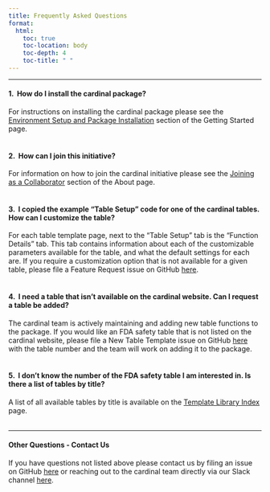 ```yaml
---
title: Frequently Asked Questions
format:
  html:
    toc: true
    toc-location: body
    toc-depth: 4
    toc-title: " "
---
```


------------------------------------------------------------------------

#### 1. \ How do I install the cardinal package?

For instructions on installing the cardinal package please see the [Environment Setup and Package Installation](https://pharmaverse.github.io/cardinal/quarto/getting_started.html#environment-setup-and-package-installation) section of the Getting Started page.
<br/><br/>


#### 2. \ How can I join this initiative?

For information on how to join the cardinal initiative please see the [Joining as a Collaborator](https://pharmaverse.github.io/cardinal/quarto/about.html#joining-as-a-collaborator) section of the About page.
<br/><br/>


#### 3. \ I copied the example "Table Setup" code for one of the cardinal tables. How can I customize the table?

For each table template page, next to the "Table Setup" tab is the "Function Details" tab. This tab contains information about each of the customizable parameters available for the table, and what the default settings for each are. If you require a customization option that is not available for a given table, please file a Feature Request issue on GitHub [here](https://github.com/pharmaverse/cardinal/issues/new/choose).
<br/><br/>


#### 4. \ I need a table that isn't available on the cardinal website. Can I request a table be added?

The cardinal team is actively maintaining and adding new table functions to the package. If you would like an FDA safety table that is not listed on the cardinal website, please file a New Table Template issue on GitHub [here](https://github.com/pharmaverse/cardinal/issues/new/choose) with the table number and the team will work on adding it to the package.
<br/><br/>


#### 5. \ I don't know the number of the FDA safety table I am interested in. Is there a list of tables by title?

A list of all available tables by title is available on the [Template Library Index](index-templates.qmd) page.
<br/><br/>


------------------------------------------------------------------------


#### Other Questions - Contact Us

If you have questions not listed above please contact us by filing an issue on GitHub [here](https://github.com/pharmaverse/cardinal/issues/new/choose) or reaching out to the cardinal team directly via our Slack channel [here](https://app.slack.com/client/T028PB489D3/C04MQS12MND).
